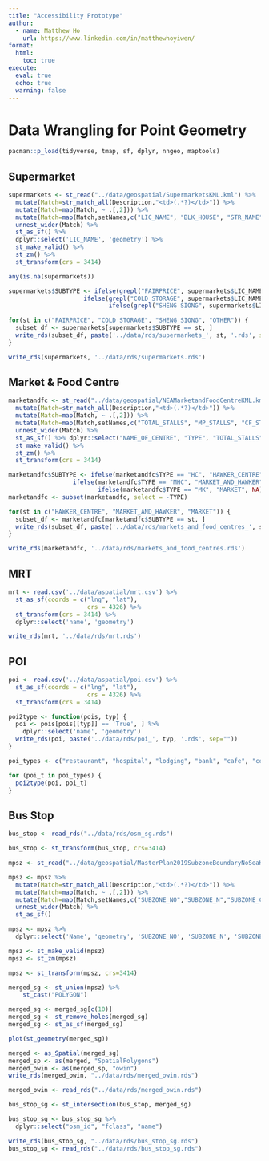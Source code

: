 ```yaml
---
title: "Accessibility Prototype"
author:
  - name: Matthew Ho
    url: https://www.linkedin.com/in/matthewhoyiwen/
format:
  html:
    toc: true
execute: 
  eval: true
  echo: true
  warning: false
---
```


# Data Wrangling for Point Geometry 

```r
pacman::p_load(tidyverse, tmap, sf, dplyr, nngeo, maptools)
```

## Supermarket

```r
supermarkets <- st_read("../data/geospatial/SupermarketsKML.kml") %>% 
  mutate(Match=str_match_all(Description,"<td>(.*?)</td>")) %>% 
  mutate(Match=map(Match, ~ .[,2])) %>% 
  mutate(Match=map(Match,setNames,c("LIC_NAME", "BLK_HOUSE", "STR_NAME", "UNIT_NO", "POSTCODE", "LIC_NO", "INC_CRC", "FMEL_UPD_D"))) %>% 
  unnest_wider(Match) %>%
  st_as_sf() %>% 
  dplyr::select('LIC_NAME', 'geometry') %>% 
  st_make_valid() %>%
  st_zm() %>%
  st_transform(crs = 3414)
```

```r
any(is.na(supermarkets))
```

```r
supermarkets$SUBTYPE <- ifelse(grepl("FAIRPRICE", supermarkets$LIC_NAME, ignore.case = TRUE), "FAIRPRICE",
                     ifelse(grepl("COLD STORAGE", supermarkets$LIC_NAME, ignore.case = TRUE), "COLD STORAGE",
                            ifelse(grepl("SHENG SIONG", supermarkets$LIC_NAME, ignore.case = TRUE), "SHENG SIONG", "OTHER")))
```

```r
for(st in c("FAIRPRICE", "COLD STORAGE", "SHENG SIONG", "OTHER")) {
  subset_df <- supermarkets[supermarkets$SUBTYPE == st, ]
  write_rds(subset_df, paste('../data/rds/supermarkets_', st, '.rds', sep=""))
}
```

```r
write_rds(supermarkets, '../data/rds/supermarkets.rds')
```

## Market & Food Centre

```r
marketandfc <- st_read("../data/geospatial/NEAMarketandFoodCentreKML.kml") %>% 
  mutate(Match=str_match_all(Description,"<td>(.*?)</td>")) %>% 
  mutate(Match=map(Match, ~ .[,2])) %>% 
  mutate(Match=map(Match,setNames,c("TOTAL_STALLS", "MP_STALLS", "CF_STALLS", "POSTAL_CODE", "OWNER", "TYPE", "LOCATION_CENTRE", "NAME_OF_CENTRE", "INC_CRC", "FMEL_UP_D"))) %>% 
  unnest_wider(Match) %>%
  st_as_sf() %>% dplyr::select("NAME_OF_CENTRE", "TYPE", "TOTAL_STALLS", "geometry") %>% 
  st_make_valid() %>%
  st_zm() %>%
  st_transform(crs = 3414)
```

```r
marketandfc$SUBTYPE <- ifelse(marketandfc$TYPE == "HC", "HAWKER_CENTRE",
                  ifelse(marketandfc$TYPE == "MHC", "MARKET_AND_HAWKER",
                         ifelse(marketandfc$TYPE == "MK", "MARKET", NA)))
marketandfc <- subset(marketandfc, select = -TYPE)
```

```r
for(st in c("HAWKER_CENTRE", "MARKET_AND_HAWKER", "MARKET")) {
  subset_df <- marketandfc[marketandfc$SUBTYPE == st, ]
  write_rds(subset_df, paste('../data/rds/markets_and_food_centres_', st, '.rds', sep=""))
}
```

```r
write_rds(marketandfc, '../data/rds/markets_and_food_centres.rds')
```

## MRT

```r
mrt <- read.csv('../data/aspatial/mrt.csv') %>%
  st_as_sf(coords = c("lng", "lat"),
                      crs = 4326) %>%
  st_transform(crs = 3414) %>%
  dplyr::select('name', 'geometry')

write_rds(mrt, '../data/rds/mrt.rds')
```

## POI

```r
poi <- read.csv('../data/aspatial/poi.csv') %>%
  st_as_sf(coords = c("lng", "lat"),
                      crs = 4326) %>%
  st_transform(crs = 3414)
```

```r
poi2type <- function(pois, typ) {
  poi <- pois[pois[[typ]] == 'True', ] %>%
    dplyr::select('name', 'geometry')
  write_rds(poi, paste('../data/rds/poi_', typ, '.rds', sep=""))
}
```

```r
poi_types <- c("restaurant", "hospital", "lodging", "bank", "cafe", "convenience_store", "clothing_store", "atm", "school", "beauty_salon", "place_of_worship", "tourist_attraction", "doctor", "dentist", "gym", "night_club", "police", "library")

for (poi_t in poi_types) {
  poi2type(poi, poi_t)
}
```

## Bus Stop

```r
bus_stop <- read_rds("../data/rds/osm_sg.rds")
```

```r
bus_stop <- st_transform(bus_stop, crs=3414)
```

```r
mpsz <- st_read("../data/geospatial/MasterPlan2019SubzoneBoundaryNoSeaKML.kml")
```

```r
mpsz <- mpsz %>%
  mutate(Match=str_match_all(Description,"<td>(.*?)</td>")) %>%
  mutate(Match=map(Match, ~ .[,2])) %>%
  mutate(Match=map(Match,setNames,c("SUBZONE_NO","SUBZONE_N","SUBZONE_C","CA_IND", "PLN_AREA_N", "PLN_AREA_C", "REGION_N", "REGION_C", "INC_CRC", "FMEL_UPD_D"))) %>%
  unnest_wider(Match) %>%
  st_as_sf()

mpsz <- mpsz %>%
  dplyr::select('Name', 'geometry', 'SUBZONE_NO', 'SUBZONE_N', 'SUBZONE_C', 'PLN_AREA_N', 'PLN_AREA_C', 'REGION_N', 'REGION_C')

mpsz <- st_make_valid(mpsz)
mpsz <- st_zm(mpsz)
```

```r
mpsz <- st_transform(mpsz, crs=3414)
```

```r
merged_sg <- st_union(mpsz) %>%
    st_cast("POLYGON")

merged_sg <- merged_sg[c(10)]
merged_sg <- st_remove_holes(merged_sg)
merged_sg <- st_as_sf(merged_sg)

plot(st_geometry(merged_sg))
```

```r
merged <- as_Spatial(merged_sg)
merged_sp <- as(merged, "SpatialPolygons")
merged_owin <- as(merged_sp, "owin")
write_rds(merged_owin, "../data/rds/merged_owin.rds")
```

```r
merged_owin <- read_rds("../data/rds/merged_owin.rds")
```

```r
bus_stop_sg <- st_intersection(bus_stop, merged_sg)
```

```r
bus_stop_sg <- bus_stop_sg %>%
  dplyr::select("osm_id", "fclass", "name")
```

```r
write_rds(bus_stop_sg, "../data/rds/bus_stop_sg.rds")
bus_stop_sg <- read_rds("../data/rds/bus_stop_sg.rds")
```
